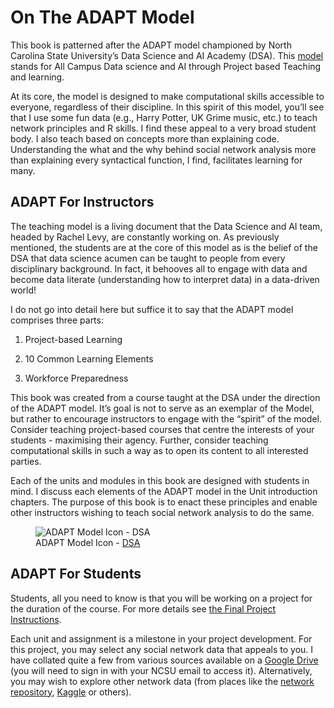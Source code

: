# On The ADAPT Model

This book is patterned after the ADAPT model championed by North Carolina State University's Data Science and AI Academy (DSA). This [model](https://datascienceacademy.ncsu.edu/courses/course-model/) stands for All Campus Data science and AI through Project based Teaching and learning.

At its core, the model is designed to make computational skills accessible to everyone, regardless of their discipline. In this spirit of this model, you’ll see that I use some fun data (e.g., Harry Potter, UK Grime music, etc.) to teach network principles and R skills. I find these appeal to a very broad student body. I also teach based on concepts more than explaining code. Understanding the what and the why behind social network analysis more than explaining every syntactical function, I find, facilitates learning for many.

## ADAPT For Instructors

The teaching model is a living document that the Data Science and AI team, headed by Rachel Levy, are constantly working on. As previously mentioned, the students are at the core of this model as is the belief of the DSA that data science acumen can be taught to people from every disciplinary background. In fact, it behooves all to engage with data and become data literate (understanding how to interpret data) in a data-driven world!

I do not go into detail here but suffice it to say that the ADAPT model comprises three parts:

1.  Project-based Learning

2.  10 Common Learning Elements

3.  Workforce Preparedness

This book was created from a course taught at the DSA under the direction of the ADAPT model. It's goal is not to serve as an exemplar of the Model, but rather to encourage instructors to engage with the "spirit" of the model. Consider teaching project-based courses that centre the interests of your students - maximising their agency. Further, consider teaching computational skills in such a way as to open its content to all interested parties.

Each of the units and modules in this book are designed with students in mind. I discuss each elements of the ADAPT model in the Unit introduction chapters. The purpose of this book is to enact these principles and enable other instructors wishing to teach social network analysis to do the same.

![ADAPT Model Icon - [DSA](https://datascienceacademy.ncsu.edu/courses/course-model/)](ADAPT%20-%20ICON.png)

## ADAPT For Students

Students, all you need to know is that you will be working on a project for the duration of the course. For more details see [the Final Project Instructions](Final%20Project%20Instructions.qmd).

Each unit and assignment is a milestone in your project development. For this project, you may select any social network data that appeals to you. I have collated quite a few from various sources available on a [Google Drive](https://drive.google.com/drive/folders/18BRSRSLjBQcbYOiu59cWZ4fzmmK3ZoWJ) (you will need to sign in with your NCSU email to access it). Alternatively, you may wish to explore other network data (from places like the [network repository](https://networkrepository.com/index.php), [Kaggle](https://www.kaggle.com/) or others).
